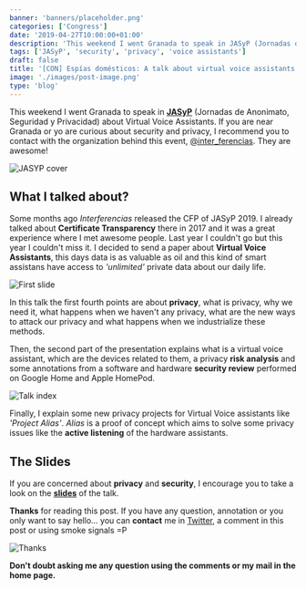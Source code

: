 ```yaml
---
banner: 'banners/placeholder.png'
categories: ['Congress']
date: '2019-04-27T10:00:00+01:00'
description: 'This weekend I went Granada to speak in JASyP (Jornadas de Anonimato, Seguridad y Privacidad) about Virtual Voice Assistants. If you are near Granada or yo are curious about security and privacy, I recommend you to contact with them.'
tags: ['JASyP', 'security', 'privacy', 'voice assistants']
draft: false
title: '[CON] Espías domésticos: A talk about virtual voice assistants'
image: './images/post-image.png'
type: 'blog'
---
```


This weekend I went Granada to speak in **[JASyP](https://interferencias.tech/jasyp/)** (Jornadas de Anonimato, Seguridad y Privacidad) about Virtual Voice Assistants. If you are near Granada or yo are curious about security and privacy, I recommend you to contact with the organization behind this event, [@inter_ferencias](https://twitter.com/Inter_ferencias). They are awesome!

![JASYP cover](/images/jasyp.png)

## What I talked about?

Some months ago _Interferencias_ released the CFP of JASyP 2019. I already talked about **Certificate Transparency** there in 2017 and it was a great experience where I met awesome people. Last year I couldn't go but this year I couldn't miss it. I decided to send a paper about **Virtual Voice Assistants**, this days data is as valuable as oil and this kind of smart assistans have access to _'unlimited'_ private data about our daily life.

![First slide](/images/cover.jpg)

In this talk the first fourth points are about **privacy**, what is privacy, why we need it, what happens when we haven't any privacy, what are the new ways to attack our privacy and what happens when we industrialize these methods.

Then, the second part of the presentation explains what is a virtual voice assistant, which are the devices related to them, a privacy **risk analysis** and some annotations from a software and hardware **security review** performed on Google Home and Apple HomePod.

![Talk index](/images/index.png)

Finally, I explain some new privacy projects for Virtual Voice assistants like _'Project Alias'_. _Alias_ is a proof of concept which aims to solve some privacy issues like the **active listening** of the hardware assistants.

## The Slides

If you are concerned about **privacy** and **security**, I encourage you to take a look on the [**slides**](https://docs.google.com/presentation/d/1qguUIEktor6wzUed0-gMfRtfOTAUK1QzwtI2StDeZQU/edit?usp=sharing) of the talk.

**Thanks** for reading this post. If you have any question, annotation or you only want to say hello... you can **contact** me in [Twitter](https://twitter.com/coke727), a comment in this post or using smoke signals =P

![Thanks](../tizonaconf-2019/images/thanks.png)

**Don't doubt asking me any question using the comments or my mail in the home page.**
